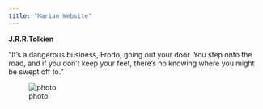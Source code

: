 ```yaml
---
title: "Marian Website"
---
```


**J.R.R.Tolkien**

"It's a dangerous business, Frodo, going out your door. You step onto the road, and if you don't keep your feet, there's no knowing where you might be swept off to."

![photo](my.fb.photo.jpg)

```r

```
